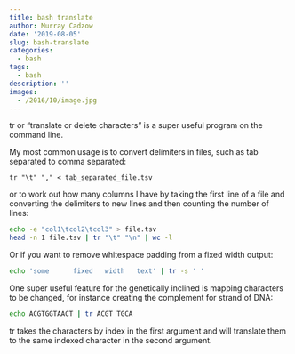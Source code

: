 ```yaml
---
title: bash translate
author: Murray Cadzow
date: '2019-08-05'
slug: bash-translate
categories:
  - bash
tags:
  - bash
description: ''
images:
  - /2016/10/image.jpg
---
```


tr or "translate or delete characters" is a super useful program on the command line.

My most common usage is to convert delimiters in files, such as tab separated to comma separated:
```
tr "\t" "," < tab_separated_file.tsv
```

or to work out how many columns I have by taking the first line of a file and converting the delimiters to new lines and then counting the number of lines:
```bash
echo -e "col1\tcol2\tcol3" > file.tsv
head -n 1 file.tsv | tr "\t" "\n" | wc -l
```

Or if you want to remove whitespace padding from a fixed width output:
```bash
echo 'some      fixed   width   text' | tr -s ' ' 
```

One super useful feature for the genetically inclined is mapping characters to be changed, for instance creating the complement for strand of DNA:
```bash
echo ACGTGGTAACT | tr ACGT TGCA
```

tr takes the characters by index in the first argument and will translate them to the same indexed character in the second argument.